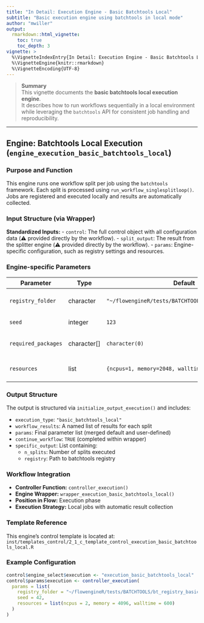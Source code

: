 ```yaml
---
title: "In Detail: Execution Engine - Basic Batchtools Local"
subtitle: "Basic execution engine using batchtools in local mode"
author: "mwiller"
output:
  rmarkdown::html_vignette:
    toc: true
    toc_depth: 3
vignette: >
  %\VignetteIndexEntry{In Detail: Execution Engine - Basic Batchtools Local}
  %\VignetteEngine{knitr::rmarkdown}
  %\VignetteEncoding{UTF-8}
---
```


> **Summary**  
> This vignette documents the **basic batchtools local execution engine**.  
> It describes how to run workflows sequentially in a local environment while leveraging the `batchtools` API for consistent job handling and reproducibility.

---

## Engine: Batchtools Local Execution (`engine_execution_basic_batchtools_local`)

### Purpose and Function
This engine runs one workflow split per job using the `batchtools` framework. Each split is processed using `run_workflow_singlesplitloop()`. Jobs are registered and executed locally and results are automatically collected.

### Input Structure (via Wrapper)

**Standardized Inputs:**
- `control`: The full control object with all configuration data (⚠️ provided directly by the workflow).
- `split_output`: The result from the splitter engine (⚠️ provided directly by the workflow).
- `params`: Engine-specific configuration, such as registry settings and resources.

### Engine-specific Parameters

| Parameter         | Type            | Default                                             | Description                                 |
|------------------|------------------|-----------------------------------------------------|---------------------------------------------|
| `registry_folder`| character        | `"~/flowengineR/tests/BATCHTOOLS/bt_registry_basic"`| Folder to store the registry                |
| `seed`           | integer          | `123`                                               | Seed for reproducibility                    |
| `required_packages` | character[]   | `character(0)`                                      | Packages to load inside each job            |
| `resources`      | list             | `{ncpus=1, memory=2048, walltime=3600}`             | Resource constraints per job                |

### Output Structure

The output is structured via `initialize_output_execution()` and includes:

- `execution_type`: `"basic_batchtools_local"`
- `workflow_results`: A named list of results for each split
- `params`: Final parameter list (merged default and user-defined)
- `continue_workflow`: `TRUE` (completed within wrapper)
- `specific_output`: List containing:
    - `n_splits`: Number of splits executed
    - `registry`: Path to batchtools registry

### Workflow Integration

- **Controller Function:** `controller_execution()`
- **Engine Wrapper:** `wrapper_execution_basic_batchtools_local()`
- **Position in Flow:** Execution phase
- **Execution Strategy:** Local jobs with automatic result collection

### Template Reference

This engine's control template is located at:  
`inst/templates_control/2_1_c_template_control_execution_basic_batchtools_local.R`

### Example Configuration
```r
control$engine_select$execution <- "execution_basic_batchtools_local"
control$params$execution <- controller_execution(
  params = list(
    registry_folder = "~/flowengineR/tests/BATCHTOOLS/bt_registry_basic",
    seed = 42,
    resources = list(ncpus = 2, memory = 4096, walltime = 600)
  )
)
```

